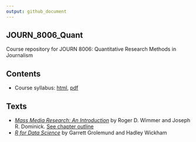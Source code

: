 ```yaml
---
output: github_document
---
```


## JOURN_8006_Quant
Course repository for JOURN 8006: Quantitative Research Methods in Journalism

## Contents
- Course syllabus: [html](syllabus/syllabus.md), [pdf](syllabus/syllabus.pdf)

## Texts
- [*Mass Media Research: An Introduction*](https://www.amazon.com/dp/143908274X/) by Roger D. Wimmer and Joseph R. Dominick. [See chapter outline](books/mass_media_outline.md)
- [*R for Data Science*](http://r4ds.had.co.nz/) by Garrett Grolemund and Hadley Wickham
